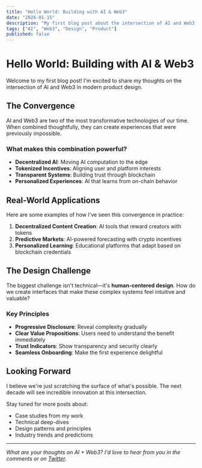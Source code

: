```yaml
---
title: "Hello World: Building with AI & Web3"
date: "2024-01-15"
description: "My first blog post about the intersection of AI and Web3 in modern product design."
tags: ["AI", "Web3", "Design", "Product"]
published: false
---
```


# Hello World: Building with AI & Web3

Welcome to my first blog post! I'm excited to share my thoughts on the intersection of AI and Web3 in modern product design.

## The Convergence

AI and Web3 are two of the most transformative technologies of our time. When combined thoughtfully, they can create experiences that were previously impossible.

### What makes this combination powerful?

- **Decentralized AI**: Moving AI computation to the edge
- **Tokenized Incentives**: Aligning user and platform interests
- **Transparent Systems**: Building trust through blockchain
- **Personalized Experiences**: AI that learns from on-chain behavior

## Real-World Applications

Here are some examples of how I've seen this convergence in practice:

1. **Decentralized Content Creation**: AI tools that reward creators with tokens
2. **Predictive Markets**: AI-powered forecasting with crypto incentives
3. **Personalized Learning**: Educational platforms that adapt based on blockchain credentials

## The Design Challenge

The biggest challenge isn't technical—it's **human-centered design**. How do we create interfaces that make these complex systems feel intuitive and valuable?

### Key Principles

- **Progressive Disclosure**: Reveal complexity gradually
- **Clear Value Propositions**: Users need to understand the benefit immediately
- **Trust Indicators**: Show transparency and security clearly
- **Seamless Onboarding**: Make the first experience delightful

## Looking Forward

I believe we're just scratching the surface of what's possible. The next decade will see incredible innovation at this intersection.

Stay tuned for more posts about:
- Case studies from my work
- Technical deep-dives
- Design patterns and principles
- Industry trends and predictions

---

*What are your thoughts on AI + Web3? I'd love to hear from you in the comments or on [Twitter](https://twitter.com/zvpply).* 